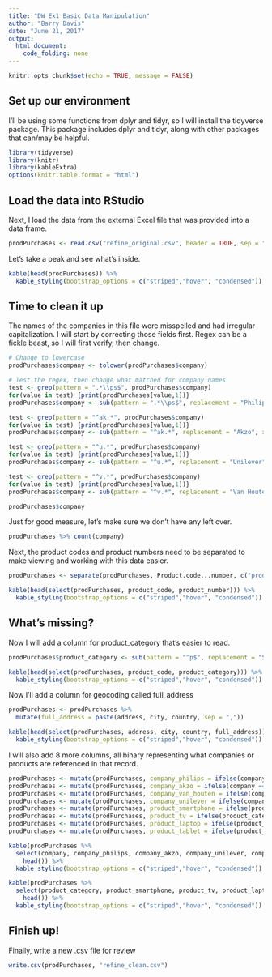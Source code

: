 ```yaml
---
title: "DW Ex1 Basic Data Manipulation"
author: "Barry Davis"
date: "June 21, 2017"
output: 
  html_document:
    code_folding: none
---
```


```r
knitr::opts_chunk$set(echo = TRUE, message = FALSE)
```

## Set up our environment
I'll be using some functions from dplyr and tidyr, so I will install the tidyverse package. This package includes dplyr and tidyr, along with other packages that can/may be helpful. 

```r
library(tidyverse)
library(knitr)
library(kableExtra)
options(knitr.table.format = "html")
```

## Load the data into RStudio
Next, I load the data from the external Excel file that was provided into a data frame.
```r
prodPurchases <- read.csv("refine_original.csv", header = TRUE, sep = ",")
```
Let's take a peak and see what's inside.
```r
kable(head(prodPurchases)) %>% 
  kable_styling(bootstrap_options = c("striped","hover", "condensed"))
```

## Time to clean it up
The names of the companies in this file were misspelled and had irregular capitalization. I will start by correcting those fields first. Regex can be a fickle beast, so I will first verify, then change.
```r
# Change to lowercase
prodPurchases$company <- tolower(prodPurchases$company)

# Test the regex, then change what matched for company names
test <- grep(pattern = ".*\\ps$", prodPurchases$company)
for(value in test) {print(prodPurchases[value,1])}
prodPurchases$company <- sub(pattern = ".*\\ps$", replacement = "Philips", x = prodPurchases$company)

test <- grep(pattern = "^ak.*", prodPurchases$company)
for(value in test) {print(prodPurchases[value,1])}
prodPurchases$company <- sub(pattern = "^ak.*", replacement = "Akzo", x = prodPurchases$company)

test <- grep(pattern = "^u.*", prodPurchases$company)
for(value in test) {print(prodPurchases[value,1])}
prodPurchases$company <- sub(pattern = "^u.*", replacement = "Unilever", x = prodPurchases$company)

test <- grep(pattern = "^v.*", prodPurchases$company)
for(value in test) {print(prodPurchases[value,1])}
prodPurchases$company <- sub(pattern = "^v.*", replacement = "Van Houten", x = prodPurchases$company)
```
```r
prodPurchases$company
```

Just for good measure, let's make sure we don't have any left over.
```r
prodPurchases %>% count(company)
```


Next, the product codes and product numbers need to be separated to make viewing and working with this data easier.
```r
prodPurchases <- separate(prodPurchases, Product.code...number, c("product_code", "product_number"), sep = "-")
```
```r
kable(head(select(prodPurchases, product_code, product_number))) %>% 
  kable_styling(bootstrap_options = c("striped","hover", "condensed"))
```


## What's missing?
Now I will add a column for product_category that's easier to read.
```r
prodPurchases$product_category <- sub(pattern = "^p$", replacement = "Smartphone", x = sub("^x$", "Laptop", sub("^v$", "TV", sub("^q$", "Tablet", prodPurchases$product_code))))
```
```r
kable(head(select(prodPurchases, product_code, product_category))) %>% 
  kable_styling(bootstrap_options = c("striped","hover", "condensed"))
```

Now I'll add a column for geocoding called full_address
```r
prodPurchases <- prodPurchases %>% 
  mutate(full_address = paste(address, city, country, sep = ","))
```
```r
kable(head(select(prodPurchases, address, city, country, full_address))) %>% 
  kable_styling(bootstrap_options = c("striped","hover", "condensed"))
```

I will also add 8 more columns, all binary representing what companies or products are referenced in that record.
```r
prodPurchases <- mutate(prodPurchases, company_philips = ifelse(company == "Philips", 1, 0))
prodPurchases <- mutate(prodPurchases, company_akzo = ifelse(company == "Akzo", 1, 0))
prodPurchases <- mutate(prodPurchases, company_van_houten = ifelse(company == "Van Houten", 1, 0))
prodPurchases <- mutate(prodPurchases, company_unilever = ifelse(company == "Unilever", 1, 0))
prodPurchases <- mutate(prodPurchases, product_smartphone = ifelse(product_category == "Smartphone", 1, 0))
prodPurchases <- mutate(prodPurchases, product_tv = ifelse(product_category == "TV", 1, 0))
prodPurchases <- mutate(prodPurchases, product_laptop = ifelse(product_category == "Laptop", 1, 0))
prodPurchases <- mutate(prodPurchases, product_tablet = ifelse(product_category == "Tablet", 1, 0))
```
```r
kable(prodPurchases %>% 
  select(company, company_philips, company_akzo, company_unilever, company_van_houten) %>%
    head()) %>% 
  kable_styling(bootstrap_options = c("striped","hover", "condensed"))
```
```r
kable(prodPurchases %>% 
  select(product_category, product_smartphone, product_tv, product_laptop, product_tablet) %>%
    head()) %>% 
  kable_styling(bootstrap_options = c("striped","hover", "condensed"))
```

## Finish up!
Finally, write a new .csv file for review
```r
write.csv(prodPurchases, "refine_clean.csv")
```






